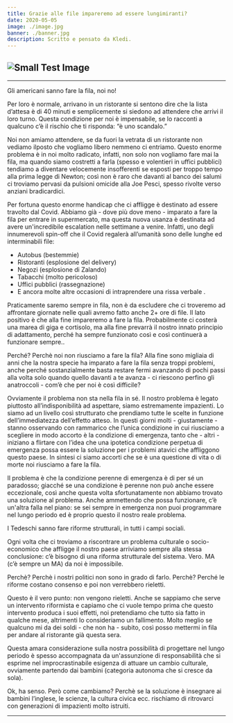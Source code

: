 ```yaml
---
title: Grazie alle file impareremo ad essere lungimiranti?
date: 2020-05-05
image: ./image.jpg
banner: ./banner.jpg
description: Scritto e pensato da Kledi.
---
```

![Small Test Image](./image.jpg)
---
---
Gli americani sanno fare la fila, noi no!

Per loro è normale, arrivano in un ristorante si sentono dire che la lista d’attesa è di 40 minuti e semplicemente si siedono ad attendere che arrivi il loro turno. Questa condizione per noi è impensabile, se lo racconti a qualcuno c’è il rischio che ti risponda: “è uno scandalo.”

Noi non amiamo attendere, se da fuori la vetrata di un ristorante non vediamo ilposto che vogliamo libero nemmeno ci entriamo. Questo enorme problema è in noi molto radicato, infatti, non solo non vogliamo fare mai la fila, ma quando siamo costretti a farla (spesso e volentieri in uffici pubblici) tendiamo a diventare velocemente insofferenti se esposti per troppo tempo alla prima legge di Newton; così non è raro che davanti al banco dei salumi ci troviamo pervasi da pulsioni omicide alla Joe Pesci, spesso rivolte verso anziani bradicardici.

Per fortuna questo enorme handicap che ci affligge è destinato ad essere travolto dal Covid. Abbiamo già - dove più dove meno - imparato a fare la fila per entrare in supermercato, ma questa nuova usanza è destinata ad avere un'incredibile escalation nelle settimane a venire. Infatti, uno degli innumerevoli spin-off che il Covid regalerà all’umanità sono delle lunghe ed interminabili file:

- Autobus (bestemmie)
- Ristoranti (esplosione del delivery)
- Negozi (esplosione di Zalando)
- Tabacchi (molto pericoloso)
- Uffici pubblici (rassegnazione)
- E ancora molte altre occasioni di intraprendere una rissa verbale .

Praticamente saremo sempre in fila, non è da escludere che ci troveremo ad affrontare giornate nelle quali avremo fatto anche 2+ ore di file. Il lato positivo è che alla fine impareremo a fare la fila. Probabilmente ci costerà una marea di giga e cortisolo, ma alla fine prevarrà il nostro innato principio di adattamento, perché ha sempre funzionato così e così continuerà a funzionare sempre..

Perché? Perchè noi non riusciamo a fare la fila? Alla fine sono migliaia di anni che la nostra specie ha imparato a fare la fila senza troppi problemi, anche perché sostanzialmente basta restare fermi avanzando di pochi passi alla volta solo quando quello davanti a te avanza - ci riescono perfino gli anatroccoli - com’è che per noi è così difficile?

Ovviamente il problema non sta nella fila in sé. Il nostro problema è legato piuttosto all’indisponibilità ad aspettare, siamo estremamente impazienti. Lo siamo ad un livello così strutturato che prendiamo tutte le scelte in funzione dell’immediatezza dell’effetto atteso. In questi giorni molti - giustamente - stanno osservando con rammarico che l’unica condizione in cui riusciamo a scegliere in modo accorto è la condizione di emergenza, tanto che - altri - iniziano a flirtare con l’idea che una ipotetica condizione perpetua di emergenza possa essere la soluzione per i problemi atavici che affliggono questo paese. In sintesi ci siamo accorti che se è una questione di vita o di morte noi riusciamo a fare la fila.

Il problema è che la condizione perenne di emergenza è di per sé un paradosso; giacché se una condizione è perenne non può anche essere eccezionale, così anche questa volta sfortunatamente non abbiamo trovato una soluzione al problema. Anche ammettendo che possa funzionare, c’è un'altra falla nel piano: se sei sempre in emergenza non puoi programmare nel lungo periodo ed è proprio questo il nostro reale problema.

I Tedeschi sanno fare riforme strutturali, in tutti i campi sociali.

Ogni volta che ci troviamo a riscontrare un problema culturale o socio-economico che affligge il nostro paese arriviamo sempre alla stessa conclusione: c’è bisogno di una riforma strutturale del sistema. Vero. MA (c’è sempre un MA) da noi è impossibile.

Perchè?
Perchè i nostri politici non sono in grado di farlo.
Perchè?
Perché le riforme costano consenso e poi non verrebbero rieletti.

Questo è il vero punto: non vengono rieletti. Anche se sappiamo che serve un intervento riformista e capiamo che ci vuole tempo prima che questo intervento produca i suoi effetti, noi pretendiamo che tutto sia fatto in qualche mese, altrimenti lo consideriamo un fallimento. Molto meglio se qualcuno mi da dei soldi - che non ha - subito, così posso mettermi in fila per andare al ristorante già questa sera.

Questa amara considerazione sulla nostra possibilità di progettare nel lungo periodo è spesso accompagnata da un'assunzione di responsabilità che si esprime nel improcrastinabile esigenza di attuare un cambio culturale, ovviamente partendo dai bambini (categoria autonoma che si cresce da sola).

Ok, ha senso. Però come cambiamo? Perchè se la soluzione è insegnare ai bambini l’inglese, le scienze, la cultura civica ecc. rischiamo di ritrovarci con generazioni di impazienti molto istruiti.

---
